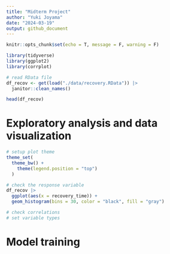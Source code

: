 ```yaml
---
title: "Midterm Project"
author: "Yuki Joyama"
date: "2024-03-19"
output: github_document
---
```


```r
knitr::opts_chunk$set(echo = T, message = F, warning = F)

library(tidyverse)
library(ggplot2)
library(corrplot)
```

```r
# read RData file
df_recov <- get(load("./data/recovery.RData")) |> 
  janitor::clean_names()

head(df_recov)
```

# Exploratory analysis and data visualization
```r
# setup plot theme
theme_set(
  theme_bw() +
    theme(legend.position = "top")
  )

# check the response variable
df_recov |> 
  ggplot(aes(x = recovery_time)) +
  geom_histogram(bins = 30, color = "black", fill = "gray")

# check correlations
# set variable types
```


# Model training
```r

```





